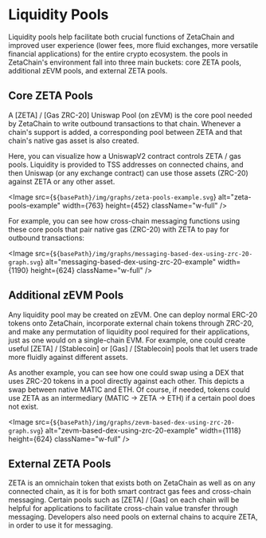 

# Liquidity Pools

Liquidity pools help facilitate both crucial functions of ZetaChain and improved
user experience (lower fees, more fluid exchanges, more versatile financial
applications) for the entire crypto ecosystem. the pools in ZetaChain's
environment fall into three main buckets: core ZETA pools, additional zEVM
pools, and external ZETA pools.

## Core ZETA Pools

A [ZETA] / [Gas ZRC-20] Uniswap Pool (on zEVM) is the core pool needed by
ZetaChain to write outbound transactions to that chain. Whenever a chain's
support is added, a corresponding pool between ZETA and that chain's native gas
asset is also created.

Here, you can visualize how a UniswapV2 contract controls ZETA / gas pools.
Liquidity is provided to TSS addresses on connected chains, and then Uniswap (or
any exchange contract) can use those assets (ZRC-20) against ZETA or any other
asset.

<Image
  src={`${basePath}/img/graphs/zeta-pools-example.svg`}
  alt="zeta-pools-example"
  width={763}
  height={452}
  className="w-full"
/>

For example, you can see how cross-chain messaging functions using these core
pools that pair native gas (ZRC-20) with ZETA to pay for outbound transactions:

<Image
  src={`${basePath}/img/graphs/messaging-based-dex-using-zrc-20-graph.svg`}
  alt="messaging-based-dex-using-zrc-20-example"
  width={1190}
  height={624}
  className="w-full"
/>

## Additional zEVM Pools

Any liquidity pool may be created on zEVM. One can deploy normal ERC-20 tokens
onto ZetaChain, incorporate external chain tokens through ZRC-20, and make any
permutation of liquidity pool required for their applications, just as one would
on a single-chain EVM. For example, one could create useful [ZETA] /
[Stablecoin] or [Gas] / [Stablecoin] pools that let users trade more fluidly
against different assets.

As another example, you can see how one could swap using a DEX that uses ZRC-20
tokens in a pool directly against each other. This depicts a swap between native
MATIC and ETH. Of course, if needed, tokens could use ZETA as an intermediary
(MATIC -> ZETA -> ETH) if a certain pool does not exist.

<Image
  src={`${basePath}/img/graphs/zevm-based-dex-using-zrc-20-graph.svg`}
  alt="zevm-based-dex-using-zrc-20-example"
  width={1118}
  height={624}
  className="w-full"
/>

## External ZETA Pools

ZETA is an omnichain token that exists both on ZetaChain as well as on any
connected chain, as it is for both smart contract gas fees and cross-chain
messaging. Certain pools such as [ZETA] / [Gas] on each chain will be helpful
for applications to facilitate cross-chain value transfer through messaging.
Developers also need pools on external chains to acquire ZETA, in order to use
it for messaging.
